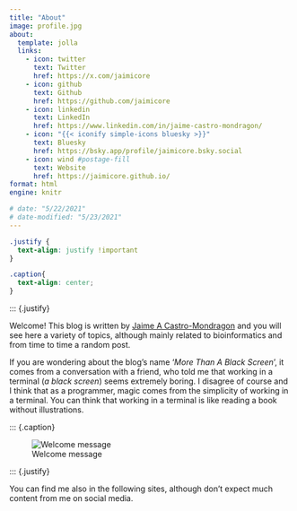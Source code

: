 ```yaml
---
title: "About"
image: profile.jpg
about:
  template: jolla
  links:
    - icon: twitter
      text: Twitter
      href: https://x.com/jaimicore
    - icon: github
      text: Github
      href: https://github.com/jaimicore
    - icon: linkedin
      text: LinkedIn
      href: https://www.linkedin.com/in/jaime-castro-mondragon/
    - icon: "{{< iconify simple-icons bluesky >}}"
      text: Bluesky
      href: https://bsky.app/profile/jaimicore.bsky.social
    - icon: wind #postage-fill
      text: Website
      href: https://jaimicore.github.io/
format: html
engine: knitr

# date: "5/22/2021"
# date-modified: "5/23/2021"
---
```


```css
.justify {
  text-align: justify !important
}

.caption{
  text-align: center;
}
```

::: {.justify}

Welcome! This blog is written by [Jaime A Castro-Mondragon](https://jaimicore.github.io/) and you will see here a variety of topics, although mainly related to bioinformatics and from time to time a random post.

If you are wondering about the blog's name '*More Than A Black Screen*', it comes from a conversation with a friend, who told me that working in a terminal (*a black screen*) seems extremely boring. I disagree of course and I think that as a programmer, magic comes from the simplicity of working in a terminal. You can think that working in a terminal is like reading a book without illustrations.


::: {.caption}

![Welcome message](mtabs.png){.lightbox}

::: {.justify}

You can find me also in the following sites, although don't expect much content from me on social media.
